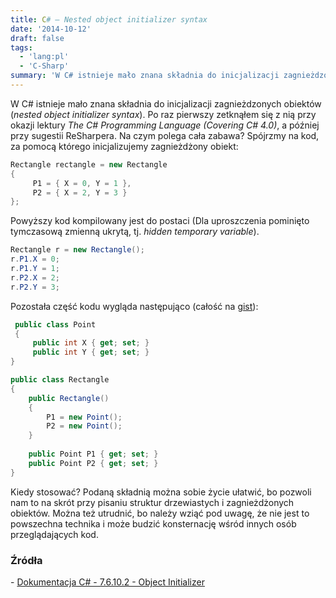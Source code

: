 ```yaml
---
title: C# — Nested object initializer syntax
date: '2014-10-12'
draft: false
tags:
  - 'lang:pl'
  - 'C-Sharp'
summary: 'W C# istnieje mało znana składnia do inicjalizacji zagnieżdzonych obiektów (nested object initializer syntax).'
---
```


W C# istnieje mało znana składnia do inicjalizacji zagnieżdzonych obiektów (_nested object initializer syntax_). Po raz pierwszy zetknąłem się z nią przy okazji lektury _The C# Programming Language (Covering C# 4.0)_, a później przy sugestii ReSharpera. Na czym polega cała zabawa? Spójrzmy na kod, za pomocą którego inicjalizujemy zagnieżdżony obiekt: 

```csharp
Rectangle rectangle = new Rectangle
{
     P1 = { X = 0, Y = 1 },
     P2 = { X = 2, Y = 3 }
}; 
```

 Powyższy kod kompilowany jest do postaci (Dla uproszczenia pominięto tymczasową zmienną ukrytą, tj. _hidden temporary variable_).

```csharp
Rectangle r = new Rectangle(); 
r.P1.X = 0;
r.P1.Y = 1;
r.P2.X = 2;
r.P2.Y = 3; 
```

 Pozostała część kodu wygląda następująco (całość na [gist](https://gist.github.com/dariusz-wozniak/3cc70aa649761d6a0076 "gist")): 

```csharp
 public class Point
 {
     public int X { get; set; }
     public int Y { get; set; }
}

public class Rectangle
{
    public Rectangle()
    {
        P1 = new Point();
        P2 = new Point();
    }
    
    public Point P1 { get; set; }
    public Point P2 { get; set; } 
} 
```

 Kiedy stosować? Podaną składnią można sobie życie ułatwić, bo pozwoli nam to na skrót przy pisaniu struktur drzewiastych i zagnieżdżonych obiektów. Można też utrudnić, bo należy wziąć pod uwagę, że nie jest to powszechna technika i może budzić konsternację wśród innych osób przeglądających kod.


### Źródła

\- [Dokumentacja C# - 7.6.10.2 - Object Initializer](http://books.google.pl/books?id=s-IH_x6ytuQC&pg=PT434&lpg=PT434&dq=nested+7.6.10.2&source=bl&ots=ls631RfRfU&sig=v_7KJ_JymXXQklwPtdjQ5lR9hXY&hl=pl&sa=X&ei=kqE6VPeQEZOxabzpgrgI&ved=0CEAQ6AEwBA#v=onepage&q=nested%207.6.10.2&f=false)